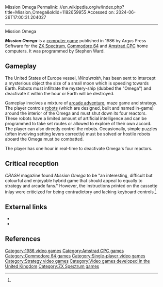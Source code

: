 Mission Omega
Permalink: //en.wikipedia.org/w/index.php?title=Mission_Omega&oldid=1182659955
Accessed on: 2024-06-26T17:00:31.204027



------
Mission Omega
{{Infobox video game
|title= Mission Omega
|image= Mission Omega Coverart.png
|caption= 
|developer= Stephen Ward
|publisher= [[Argus Press]]
|designer= 
|series= 
|engine= 
|released= [[1986 in video gaming|1986]]
|genre= [[Action adventure game|Action adventure]]
|modes= [[Single player]]
|platforms= [[ZX Spectrum]], [[Commodore 64]], [[Amstrad CPC]]
}}

'''''Mission Omega''''' is a [[computer game]] published in 1986 by Argus Press Software for the [[ZX Spectrum]], [[Commodore 64]] and [[Amstrad CPC]] home computers. It was programmed by Stephen Ward.

==Gameplay==
<!--  Commented out: [[File:CPC_missionomega.PNG|thumb|left|200px|QUIZIBOT explores the Omega (Amstrad)]] -->
The United States of Europe vessel, ''Windwraith'', has been sent to intercept a mysterious object the size of a small moon which is speeding towards Earth. Robots must infiltrate the mystery-ship (dubbed the "Omega") and deactivate it within the hour or Earth will be destroyed.

Gameplay involves a mixture of [[arcade adventure]], maze game and strategy. The player controls [[robot]]s (which are designed, built and named in-game) around the interior of the Omega and must shut down its four reactors. These robots have a limited amount of artificial intelligence and can be programmed to take set routes or allowed to explore of their own accord. The player can also directly control the robots. Occasionally, simple puzzles (often involving setting levers correctly) must be solved or hostile robots aboard the Omega must be combatted.

The player has one hour in real-time to deactivate Omega's four reactors.

==Critical reception==
''CRASH'' magazine found ''Mission Omega'' to be "an interesting, difficult but colourful and enjoyable hybrid game that should appeal to equally to strategy and arcade fans." However, the instructions printed on the cassette inlay were criticized for being contradictory and lacking keyboard controls.<ref name=crash/>

==External links==
*{{moby game|id=/mission-omega|name=''Mission Omega''}}
*{{WoS_game|id=0003239}}

==References==
{{reflist|refs=
<ref name=crash>{{cite journal|journal=CRASH|publisher=Newsfield|date=September 1986|pages=82–83|title=Frontline – Mission Omega|author=Masterton, Sean|url=https://spectrumcomputing.co.uk/page.php?issue_id=999&page=82|access-date=2023-10-30}}</ref>
}}

[[Category:1986 video games]]
[[Category:Amstrad CPC games]]
[[Category:Commodore 64 games]]
[[Category:Single-player video games]]
[[Category:Strategy video games]]
[[Category:Video games developed in the United Kingdom]]
[[Category:ZX Spectrum games]]


{{strategy-videogame-stub}}
